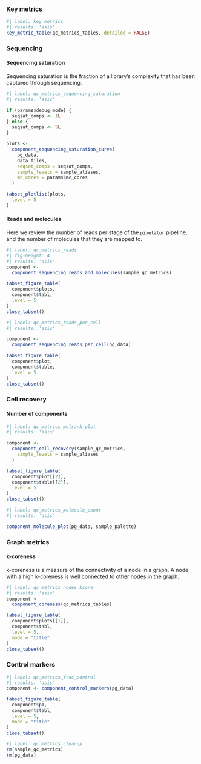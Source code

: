
### Key metrics

```r
#| label: key_metrics
#| results: 'asis'
key_metric_table(qc_metrics_tables, detailed = FALSE)
```


### Sequencing

#### Sequencing saturation 

Sequencing saturation is the fraction of a library's complexity that has been 
captured through sequencing.

```r
#| label: qc_metrics_sequencing_saturation
#| results: 'asis'

if (params$debug_mode) {
  seqsat_comps <- 1L
} else {
  seqsat_comps <- 5L
}

plots <-
  component_sequencing_saturation_curve(
    pg_data,
    data_files,
    seqsat_comps = seqsat_comps,
    sample_levels = sample_aliases,
    mc_cores = params$mc_cores
  )

tabset_plotlist(plots,
  level = 5
)
```

#### Reads and molecules 

Here we review the number of reads per stage of the `pixelator` pipeline, and the number of molecules that they are 
mapped to.

```r
#| label: qc_metrics_reads
#| fig-height: 4
#| results: 'asis'
component <-
  component_sequencing_reads_and_molecules(sample_qc_metrics)

tabset_figure_table(
  component$plots,
  component$tabl,
  level = 5
)
close_tabset()
```


```r
#| label: qc_metrics_reads_per_cell
#| results: 'asis'

component <-
  component_sequencing_reads_per_cell(pg_data)

tabset_figure_table(
  component$plot,
  component$table,
  level = 5
)
close_tabset()
```


### Cell recovery

#### Number of components 

```r
#| label: qc_metrics_molrank_plot
#| results: 'asis'

component <-
  component_cell_recovery(sample_qc_metrics,
    sample_levels = sample_aliases
  )

tabset_figure_table(
  component$plot[[2]],
  component$table[[2]],
  level = 5
)
close_tabset()
```

```r
#| label: qc_metrics_molecule_count
#| results: 'asis'

component_molecule_plot(pg_data, sample_palette)
```

### Graph metrics

#### k-coreness 

k-coreness is a measure of the connectivity of a node in a graph. A node with a 
high k-coreness is well connected to 
other nodes in the graph.

```r
#| label: qc_metrics_nodes_kcore
#| results: 'asis'
component <-
  component_coreness(qc_metrics_tables)

tabset_figure_table(
  component$plots[[1]],
  component$tabl,
  level = 5,
  mode = "title"
)
close_tabset()
```

### Control markers 

```r
#| label: qc_metrics_frac_control
#| results: 'asis'
component <- component_control_markers(pg_data)

tabset_figure_table(
  component$p1,
  component$tabl,
  level = 5,
  mode = "title"
)
close_tabset()
```

```r
#| label: qc_metrics_cleanup
rm(sample_qc_metrics)
rm(pg_data)
```
